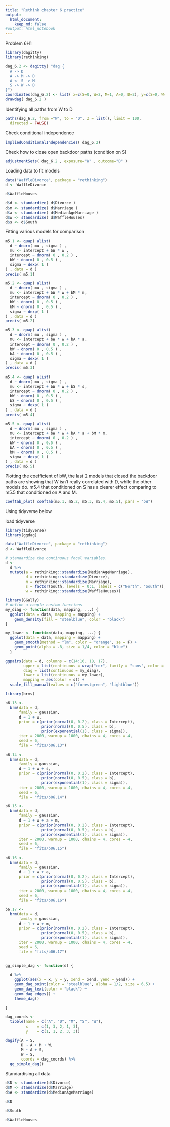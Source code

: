 ```yaml
---
title: "Rethink chapter 6 practice"
output: 
  html_document:
    keep_md: false
#output: html_notebook
---
```


Problem 6H1

```r
library(dagitty)
library(rethinking)

dag_6.2 <- dagitty( "dag {
  A -> D
  A -> M -> D
  A <- S -> M
  S -> W -> D
}")
coordinates(dag_6.2) <- list( x=c(S=0, W=2, M=1, A=0, D=2), y=c(S=0, W=0, M=1, A=2, D=2))
drawdag( dag_6.2 )
```

Identifying all paths from W to D
```r
paths(dag_6.2, from ="W", to = "D", Z = list(), limit = 100,
  directed = FALSE)
```

Check conditional independence
```r
impliedConditionalIndependencies( dag_6.2)
```

Check how to close open backdoor paths (condition on S)
```r
adjustmentSets( dag_6.2 , exposure="W" , outcome="D" )
```

Loading data to fit models
```r
data("WaffleDivorce", package = "rethinking")
d <- WaffleDivorce
```
```r
d$WaffleHouses
```


```r
d$d <- standardize( d$Divorce )
d$m <- standardize( d$Marriage )
d$a <- standardize( d$MedianAgeMarriage )
d$w <- standardize( d$WaffleHouses)
d$s <- d$South
```

Fitting various models for comparison
```r
m5.1 <- quap( alist(
  d ~ dnorm( mu , sigma ) , 
  mu <- intercept + bW * w ,
  intercept ~ dnorm( 0 , 0.2 ) , 
  bW ~ dnorm( 0 , 0.5 ) , 
  sigma ~ dexp( 1 )
) , data = d )
precis( m5.1)
```

```r
m5.2 <- quap( alist(
  d ~ dnorm( mu , sigma ) , 
  mu <- intercept + bW * w + bM * m,
  intercept ~ dnorm( 0 , 0.2 ) , 
  bW ~ dnorm( 0 , 0.5 ) , 
  bM ~ dnorm( 0 , 0.5 ) , 
  sigma ~ dexp( 1 )
) , data = d )
precis( m5.2)
```

```r
m5.3 <- quap( alist(
  d ~ dnorm( mu , sigma ) , 
  mu <- intercept + bW * w + bA * a,
  intercept ~ dnorm( 0 , 0.2 ) , 
  bW ~ dnorm( 0 , 0.5 ) , 
  bA ~ dnorm( 0 , 0.5 ) , 
  sigma ~ dexp( 1 )
) , data = d )
precis( m5.3)
```

```r
m5.4 <- quap( alist(
  d ~ dnorm( mu , sigma ) , 
  mu <- intercept + bW * w + bS * s,
  intercept ~ dnorm( 0 , 0.2 ) , 
  bW ~ dnorm( 0 , 0.5 ) , 
  bS ~ dnorm( 0 , 0.5 ) , 
  sigma ~ dexp( 1 )
) , data = d )
precis( m5.4)
```

```r
m5.5 <- quap( alist(
  d ~ dnorm( mu , sigma ) , 
  mu <- intercept + bW * w + bA * a + bM * m,
  intercept ~ dnorm( 0 , 0.2 ) , 
  bW ~ dnorm( 0 , 0.5 ) , 
  bA ~ dnorm( 0 , 0.5 ) , 
  bM ~ dnorm( 0 , 0.5 ) , 
  sigma ~ dexp( 1 )
) , data = d )
precis( m5.5)
```

Plotting the coefficient of bW, the last 2 models that closed the backdoor paths are showing that W isn't really correlated with D, while the other models do. m5.4 that conditioned on S has a clearer effect comparing to m5.5 that conditioned on A and M. 
```r
coeftab_plot( coeftab(m5.1, m5.2, m5.3, m5.4, m5.5), pars = "bW")
```





Using tidyverse below

load tidyverse
```r
library(tidyverse)
library(ggdag)
```

```r
data("WaffleDivorce", package = "rethinking")
d <- WaffleDivorce
```

```r
# standardize the continuous focal variables.
d <-
  d %>% 
  mutate(a = rethinking::standardize(MedianAgeMarriage),
         d = rethinking::standardize(Divorce),
         m = rethinking::standardize(Marriage),
         s = factor(South, levels = 0:1, labels = c("North", "South")),
         w = rethinking::standardize(WaffleHouses))

```

```r
library(GGally)
# define a couple custom functions
my_diag <- function(data, mapping, ...) {
  ggplot(data = data, mapping = mapping) + 
    geom_density(fill = "steelblue", color = "black")
}

my_lower <- function(data, mapping, ...) {
  ggplot(data = data, mapping = mapping) + 
    geom_smooth(method = "lm", color = "orange", se = F) +
    geom_point(alpha = .8, size = 1/4, color = "blue")
  }

ggpairs(data = d, columns = c(14:16, 18, 17),
        upper = list(continuous = wrap("cor", family = "sans", color = "black", size = 3)),
        diag = list(continuous = my_diag),
        lower = list(continuous = my_lower),
        mapping = aes(color = s)) +
  scale_fill_manual(values = c("forestgreen", "lightblue"))
```

```r
library(brms)

b6.13 <- 
  brm(data = d, 
      family = gaussian,
      d ~ 1 + w,
      prior = c(prior(normal(0, 0.2), class = Intercept),
                prior(normal(0, 0.5), class = b),
                prior(exponential(1), class = sigma)),
      iter = 2000, warmup = 1000, chains = 4, cores = 4,
      seed = 6,
      file = "fits/b06.13")

b6.14 <- 
  brm(data = d, 
      family = gaussian,
      d ~ 1 + w + s,
      prior = c(prior(normal(0, 0.2), class = Intercept),
                prior(normal(0, 0.5), class = b),
                prior(exponential(1), class = sigma)),
      iter = 2000, warmup = 1000, chains = 4, cores = 4,
      seed = 6,
      file = "fits/b06.14")

b6.15 <- 
  brm(data = d, 
      family = gaussian,
      d ~ 1 + w + a + m,
      prior = c(prior(normal(0, 0.2), class = Intercept),
                prior(normal(0, 0.5), class = b),
                prior(exponential(1), class = sigma)),
      iter = 2000, warmup = 1000, chains = 4, cores = 4,
      seed = 6,
      file = "fits/b06.15")

b6.16 <- 
  brm(data = d, 
      family = gaussian,
      d ~ 1 + w + a,
      prior = c(prior(normal(0, 0.2), class = Intercept),
                prior(normal(0, 0.5), class = b),
                prior(exponential(1), class = sigma)),
      iter = 2000, warmup = 1000, chains = 4, cores = 4,
      seed = 6,
      file = "fits/b06.16")

b6.17 <- 
  brm(data = d, 
      family = gaussian,
      d ~ 1 + w + m,
      prior = c(prior(normal(0, 0.2), class = Intercept),
                prior(normal(0, 0.5), class = b),
                prior(exponential(1), class = sigma)),
      iter = 2000, warmup = 1000, chains = 4, cores = 4,
      seed = 6,
      file = "fits/b06.17")
```
```r

```


```r

gg_simple_dag <- function(d) {
  
  d %>% 
    ggplot(aes(x = x, y = y, xend = xend, yend = yend)) +
    geom_dag_point(color = "steelblue", alpha = 1/2, size = 6.5) +
    geom_dag_text(color = "black") +
    geom_dag_edges() + 
    theme_dag()
  
}

dag_coords <-
  tibble(name = c("A", "D", "M", "S", "W"),
         x    = c(1, 3, 2, 1, 3),
         y    = c(1, 1, 2, 3, 3))

dagify(A ~ S,
       D ~ A + M + W,
       M ~ A + S,
       W ~ S,
       coords = dag_coords) %>%
  gg_simple_dag()
```

Standardising all data
```r
d$D <- standardize(d$Divorce)
d$M <- standardize(d$Marriage)
d$A <- standardize(d$MedianAgeMarriage)
```

```r
d$D
```

```r
d$South
```
```r
d$WaffleHouses
```

